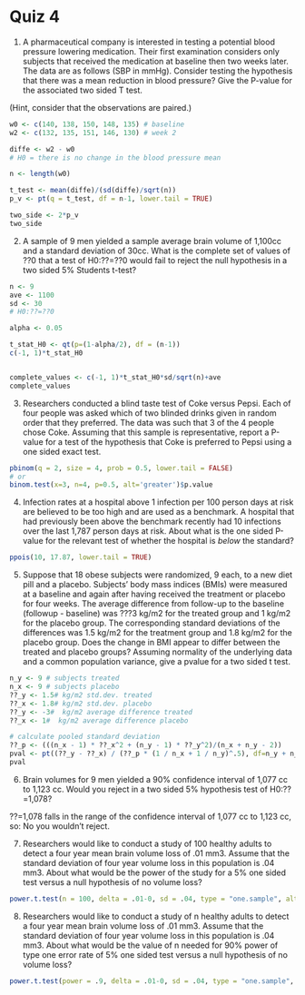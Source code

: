 # Quiz 4

1. A pharmaceutical company is interested in testing a potential blood pressure lowering medication. Their first examination considers only subjects that received the medication at baseline then two weeks later. The data are as follows (SBP in mmHg).
Consider testing the hypothesis that there was a mean reduction in blood pressure? Give the P-value for the associated two sided T test.

(Hint, consider that the observations are paired.)
```r
w0 <- c(140, 138, 150, 148, 135) # baseline
w2 <- c(132, 135, 151, 146, 130) # week 2

diffe <- w2 - w0
# H0 = there is no change in the blood pressure mean

n <- length(w0)

t_test <- mean(diffe)/(sd(diffe)/sqrt(n))
p_v <- pt(q = t_test, df = n-1, lower.tail = TRUE)

two_side <- 2*p_v
two_side
```

2. A sample of 9 men yielded a sample average brain volume of 1,100cc and a standard deviation of 30cc. What is the complete set of values of ??0 that a test of H0:??=??0 would fail to reject the null hypothesis in a two sided 5% Students t-test?

```r
n <- 9
ave <- 1100
sd <- 30
# H0:??=??0

alpha <- 0.05

t_stat_H0 <- qt(p=(1-alpha/2), df = (n-1))
c(-1, 1)*t_stat_H0


complete_values <- c(-1, 1)*t_stat_H0*sd/sqrt(n)+ave
complete_values
```

3. Researchers conducted a blind taste test of Coke versus Pepsi. Each of four people was asked which of two blinded drinks given in random order that they preferred. The data was such that 3 of the 4 people chose Coke. Assuming that this sample is representative, report a P-value for a test of the hypothesis that Coke is preferred to Pepsi using a one sided exact test.

```r
pbinom(q = 2, size = 4, prob = 0.5, lower.tail = FALSE)
# or
binom.test(x=3, n=4, p=0.5, alt='greater')$p.value
```

4. Infection rates at a hospital above 1 infection per 100 person days at risk are believed to be too high and are used as a benchmark. A hospital that had previously been above the benchmark recently had 10 infections over the last 1,787 person days at risk. About what is the one sided P-value for the relevant test of whether the hospital is *below* the standard?

```r
ppois(10, 17.87, lower.tail = TRUE)
```

5. Suppose that 18 obese subjects were randomized, 9 each, to a new diet pill and a placebo. Subjects' body mass indices (BMIs) were measured at a baseline and again after having received the treatment or placebo for four weeks. The average difference from follow-up to the baseline (followup - baseline) was ???3 kg/m2 for the treated group and 1 kg/m2 for the placebo group. The corresponding standard deviations of the differences was 1.5 kg/m2 for the treatment group and 1.8 kg/m2 for the placebo group. Does the change in BMI appear to differ between the treated and placebo groups? Assuming normality of the underlying data and a common population variance, give a pvalue for a two sided t test.

```r
n_y <- 9 # subjects treated
n_x <- 9 # subjects placebo
??_y <- 1.5# kg/m2 std.dev. treated 
??_x <- 1.8# kg/m2 std.dev. placebo 
??_y <- -3#  kg/m2 average difference treated
??_x <- 1#  kg/m2 average difference placebo

# calculate pooled standard deviation
??_p <- (((n_x - 1) * ??_x^2 + (n_y - 1) * ??_y^2)/(n_x + n_y - 2))
pval <- pt((??_y - ??_x) / (??_p * (1 / n_x + 1 / n_y)^.5), df=n_y + n_x -2)
pval
```

6. Brain volumes for 9 men yielded a 90% confidence interval of 1,077 cc to 1,123 cc. Would you reject in a two sided 5% hypothesis test of H0:??=1,078?

??=1,078 falls in the range of the confidence interval of 1,077 cc to 1,123 cc, so:
No you wouldn't reject.

7. Researchers would like to conduct a study of 100 healthy adults to detect a four year mean brain volume loss of .01 mm3. Assume that the standard deviation of four year volume loss in this population is .04 mm3. About what would be the power of the study for a 5% one sided test versus a null hypothesis of no volume loss?

```r
power.t.test(n = 100, delta = .01-0, sd = .04, type = "one.sample", alt = "one.sided")$power
```

8. Researchers would like to conduct a study of n healthy adults to detect a four year mean brain volume loss of .01 mm3. Assume that the standard deviation of four year volume loss in this population is .04 mm3. About what would be the value of n needed for 90% power of type one error rate of 5% one sided test versus a null hypothesis of no volume loss?

```r
power.t.test(power = .9, delta = .01-0, sd = .04, type = "one.sample", alt = "one.sided")$n
```



